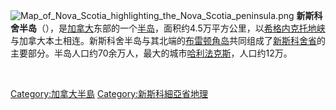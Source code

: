 {{coord|45.00|N|62.60|W|region:CA_type:peninsula|display=title}}
{{noteTA
|1=zh-cn:新斯科舍; zh-tw:新斯科舍; zh-hk:諾華斯高沙;zh-sg:诺瓦斯科舍
}}
{{multiple issues|
{{expand|time=2016-12-03T04:27:49+00:00}}
{{unreferenced|time=2016-12-03T04:27:49+00:00}}
{{update|time=2016-12-03T04:27:49+00:00}}
}}
[[File:Map_of_Nova_Scotia_highlighting_the_Nova_Scotia_peninsula.png|thumb]]
'''新斯科舍半岛'''（{{lang-en|Nova Scotia peninsula}}），是[[加拿大|加拿大]]东部的一个[[半岛|半岛]]，面积约4.5万平方公里，以[[希格内克托地峡|希格内克托地峡]]与加拿大本土相连。新斯科舍半岛与其北端的[[布雷顿角岛|布雷顿角岛]]共同组成了[[新斯科舍省|新斯科舍省]]的主要部分。半岛人口约70余万人，最大的城市[[哈利法克斯|哈利法克斯]]，人口约12万。

<br>
{{Canada-stub}}

{{DEFAULTSORT:Nova Scotia}}
[[Category:加拿大半島|Category:加拿大半島]]
[[Category:新斯科細亞省地理|Category:新斯科細亞省地理]]